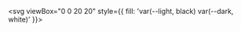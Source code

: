 <svg viewBox="0 0 20 20" style={{ fill: 'var(--light, black) var(--dark, white)' }}>
  <path d="M6.504 7.181c1.47 0 1.812 1.29 1.812 2.108H4.5c.103-.906.683-2.108 2.004-2.108Z" />

  <path
    fillRule="evenodd"
    d="M10 20a10 10 0 1 0 0-20 10 10 0 0 0 0 20Zm-3.05-7.291c-1.321 0-2.438-.728-2.464-2.492l5.032.013c.04-.2.062-.405.058-.61 0-1.32-.621-3.37-2.955-3.37-2.109 0-3.385 1.737-3.385 3.875 0 2.137 1.328 3.625 3.535 3.625a5.738 5.738 0 0 0 2.39-.475l-.223-.938a4.65 4.65 0 0 1-1.988.372Zm5.833-4.78L11.759 6.4h-1.455l2.437 3.505-2.555 3.666h1.439l1.04-1.604a26.7 26.7 0 0 1 .261-.425c.171-.274.336-.538.494-.837h.031l.023.037c.245.413.479.807.75 1.225l1.067 1.604h1.471L14.238 9.86l2.45-3.46h-1.425l-.995 1.514c-.096.157-.194.312-.293.47-.146.231-.294.465-.435.704h-.03l-.165-.273c-.176-.291-.35-.58-.563-.887Z"
  />
</svg>
